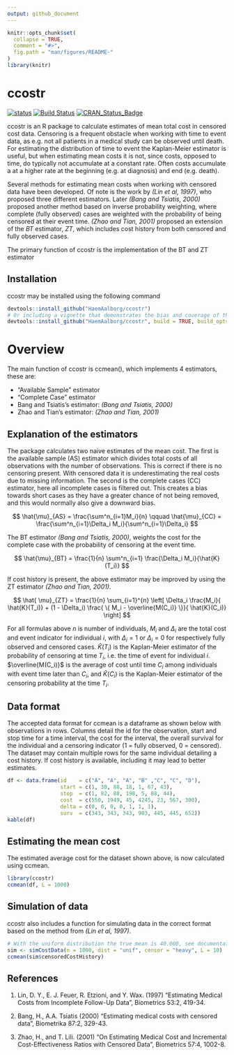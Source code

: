 ```yaml
---
output: github_document
---
```


<!-- README.md is generated from README.Rmd. Please edit that file -->

```r
knitr::opts_chunk$set(
  collapse = TRUE,
  comment = "#>",
  fig.path = "man/figures/README-"
)
library(knitr)
```

# ccostr
[![status](http://joss.theoj.org/papers/0b9e631729dd9fadff3d6875e84ed954/status.svg)](http://joss.theoj.org/papers/0b9e631729dd9fadff3d6875e84ed954)
[![Build Status](https://travis-ci.org/LarsHernandez/ccostr.svg?branch=master)](https://travis-ci.org/LarsHernandez/ccostr)
[![CRAN_Status_Badge](http://www.r-pkg.org/badges/version/ccostr)](https://cran.r-project.org/package=ccostr)

ccostr is an R package to calculate estimates of mean total cost in censored cost data. Censoring is a frequent obstacle when working with time to event data, as e.g. not all patients in a medical study can be observed until death. For estimating the distribution of time to event the Kaplan-Meier estimator is useful, but when estimating mean costs it is not, since costs, opposed to time, do typically not accumulate at a constant rate. Often costs accumulate a at a higher rate at the beginning (e.g. at diagnosis) and end (e.g. death).

Several methods for estimating mean costs when working with censored data have been developed. Of note is the work by *(Lin et al, 1997)*, who proposed three different estimators. Later *(Bang and Tsiatis, 2000)* proposed another method based on inverse probability weighting, where complete (fully observed) cases are weighted with the probability of being censored at their event time. *(Zhao and Tian, 2001)* proposed an extension of the $BT$ estimator, $ZT$, which includes cost history from both censored and fully observed cases.

The primary function of ccostr is the implementation of the BT and ZT estimator

## Installation
ccostr may be installed using the following command
```r
devtools::install_github("HaemAalborg/ccostr")
# Or including a vignette that demonstrates the bias and coverage of the estimators
devtools::install_github("HaemAalborg/ccostr", build = TRUE, build_opts = c("--no-resave-data", "--no-manual"))
```

# Overview
The main function of ccostr is ccmean(), which implements 4 estimators, these are:

 - "Available Sample" estimator
 - "Complete Case" estimator
 - Bang and Tsiatis's estimator: *(Bang and Tsiatis, 2000)*
 - Zhao and Tian's estimator: *(Zhao and Tian, 2001)*


## Explanation of the estimators
The package calculates two naive estimates of the mean cost. The first is the available sample (AS) estimator which divides total costs of all observations with the number of observations. This is correct if there is no censoring present. With censored data it is underestimating the real costs due to missing information. The second is the complete cases  (CC) estimator, here all incomplete cases is filtered out. This creates a bias towards short cases as they have a greater chance of not being removed, and this would normally also give a downward bias.

$$
\hat{\mu}_{AS} = \frac{\sum^n_{i=1}M_i}{n} \qquad \hat{\mu}_{CC} = \frac{\sum^n_{i=1}\Delta_i M_i}{\sum^n_{i=1}\Delta_i}
$$

The BT estimator *(Bang and Tsiatis, 2000)*, weights the cost for the complete case with the probability of censoring at the event time.

$$
\hat{\mu}_{BT} = \frac{1}{n} \sum^n_{i=1} \frac{\Delta_i M_i}{\hat{K}(T_i)}
$$

If cost history is present, the above estimator may be improved by using the ZT estimator *(Zhao and Tian, 2001)*.

$$
\hat{ \mu}_{ZT} = \frac{1}{n} \sum_{i=1}^{n} \left[ 
\Delta_i \frac{M_i}{ \hat{K}(T_i)} 
+ (1 - \Delta_i) \frac{ \{ M_i - \overline{M(C_i)} \}}{ \hat{K}(C_i)} 
\right]
$$

For all formulas above $n$ is number of individuals, $M_i$ and $\Delta_i$ are the total cost and event indicator for individual $i$, with $\Delta_i = 1$ or $\Delta_i = 0$ for respectively fully observed and censored cases. $\hat{K}(T_i)$ is the Kaplan-Meier estimator of the probability of censoring at time $T_i$, i.e. the time of event for individual $i$.   $\overline{M(C_i)}$ is the average of cost until time $C_i$ among individuals with event time later than $C_i$, and $\hat{K}(C_i)$ is the Kaplan-Meier estimator of the censoring probability at the time $T_i$.

## Data format
The accepted data format for ccmean is a dataframe as shown below with observations in rows. Columns detail the id for the observation, start and stop time for a time interval, the cost for the interval, the overall survival for the individual and a censoring indicator (1 = fully observed, 0 = censored). The dataset may contain multiple rows for the same individual detailing a cost history. If cost history is available, including it may lead to better estimates.
```r
df <- data.frame(id    = c("A", "A", "A", "B" ,"C", "C", "D"),
                 start = c(1, 30, 88, 18, 1, 67, 43),
                 stop  = c(1, 82, 88, 198, 5, 88, 44),
                 cost  = c(550, 1949, 45, 4245, 23, 567, 300),
                 delta = c(0, 0, 0, 0, 1, 1, 1),
                 surv  = c(343, 343, 343, 903, 445, 445, 652))
kable(df)
```

## Estimating the mean cost
The estimated average cost for the dataset shown above, is now calculated using ccmean.
```r
library(ccostr)
ccmean(df, L = 1000)
```

## Simulation of data
ccostr also includes a function for simulating data in the correct format based on the method from *(Lin et al, 1997)*.
```r
# With the uniform distribution the true mean is 40.000, see documentation for further details.
sim <- simCostData(n = 1000, dist = "unif", censor = "heavy", L = 10)
ccmean(sim$censoredCostHistory)
```


## References

1. Lin, D. Y., E. J. Feuer, R. Etzioni, and Y. Wax. (1997) “Estimating Medical Costs from Incomplete Follow-Up Data”, Biometrics 53:2, 419-34.

2. Bang, H., A.A. Tsiatis (2000) "Estimating medical costs with censored data", Biometrika 87:2, 329-43.

3. Zhao, H., and T. Lili. (2001) “On Estimating Medical Cost and Incremental Cost-Effectiveness Ratios with Censored Data”, Biometrics 57:4, 1002-8.